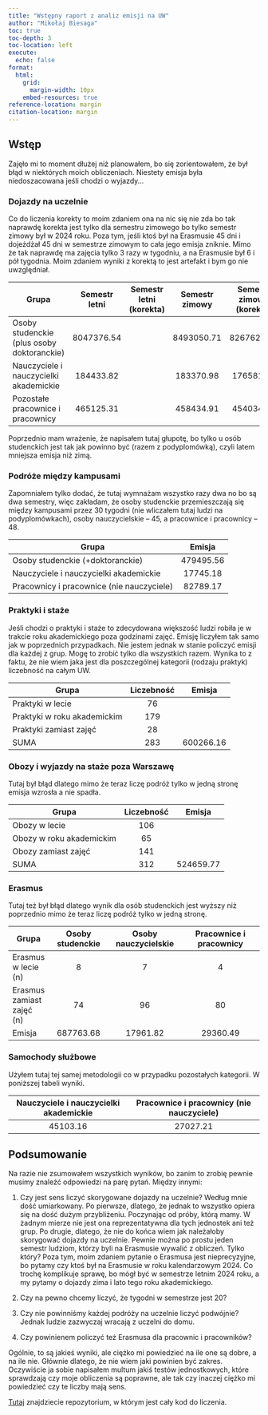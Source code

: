 ```yaml
---
title: "Wstępny raport z analiz emisji na UW"
author: "Mikołaj Biesaga"
toc: true
toc-depth: 3
toc-location: left
execute:
  echo: false
format:
  html:
    grid:
      margin-width: 10px
    embed-resources: true
reference-location: margin
citation-location: margin
---
```


## Wstęp

Zajęło mi to moment dłużej niż planowałem, bo się zorientowałem, że był błąd w
niektórych moich obliczeniach. Niestety emisja była niedoszacowana jeśli chodzi
o wyjazdy...

### Dojazdy na uczelnie

Co do liczenia korekty to moim zdaniem ona na nic się nie zda bo tak naprawdę
korekta jest tylko dla semestru zimowego bo tylko semestr zimowy był w 2024 roku.
Poza tym, jeśli ktoś był na Erasmusie 45 dni i dojeżdżał 45 dni w semestrze 
zimowym to cała jego emisja zniknie. Mimo że tak naprawdę ma zajęcia tylko 3
razy w tygodniu, a na Erasmusie był 6 i pół tygodnia. Moim zdaniem wyniki z
korektą to jest artefakt i bym go nie uwzględniał.

Grupa | Semestr letni | Semestr letni (korekta) | Semestr zimowy | Semestr zimowy (korekta)
------|:-------------:|:-----------------------:|:--------------:|:------------:
Osoby studenckie (plus osoby doktoranckie) | 8047376.54 | | 8493050.71 | 8267621.74
Nauczyciele i nauczycielki akademickie | 184433.82 | | 183370.98 | 176581.06
Pozostałe pracownice i pracownicy | 465125.31 | | 458434.91 | 454034.01

Poprzednio mam wrażenie, że napisałem tutaj głupotę, bo tylko u osób studenckich
jest tak jak powinno być (razem z podyplomówką), czyli latem mniejsza emisja
niż zimą.

### Podróże między kampusami

Zapomniałem tylko dodać, że tutaj wymnażam wszystko razy dwa no bo są dwa 
semestry, więc zakładam, że osoby studenckie przemieszczają się między kampusami
przez 30 tygodni (nie wliczałem tutaj ludzi na podyplomówkach), osoby
nauczycielskie -- 45, a pracownice i pracownicy -- 48.

Grupa | Emisja
------|:-----:
Osoby studenckie (+doktoranckie) | 479495.56
Nauczyciele i nauczycielki akademickie | 17745.18
Pracownicy i pracownice (nie nauczyciele) | 82789.17

### Praktyki i staże

Jeśli chodzi o praktyki i staże to zdecydowana większość ludzi robiła je w
trakcie roku akademickiego poza godzinami zajęć. Emisję liczyłem tak samo jak w
poprzednich przypadkach. Nie jestem jednak w stanie policzyć emisji dla każdej z
grup. Mogę to zrobić tylko dla wszystkich razem. Wynika to z faktu, że nie wiem
jaka jest dla poszczególnej kategorii (rodzaju praktyk) liczebność na całym UW.

Grupa | Liczebność | Emisja
------|:----------:|:------:
Praktyki w lecie | 76|
Praktyki w roku akademickim | 179 |
Praktyki zamiast zajęć | 28 |
SUMA | 283 | 600266.16

### Obozy i wyjazdy na staże poza Warszawę

Tutaj był błąd dlatego mimo że teraz liczę podróż tylko w jedną stronę emisja
wzrosła a nie spadła.

Grupa | Liczebność | Emisja
------|:----------:|:------:
Obozy w lecie | 106 |
Obozy w roku akademickim | 65 |
Obozy zamiast zajęć | 141 |
SUMA | 312 | 524659.77

### Erasmus

Tutaj też był błąd dlatego wynik dla osób studenckich jest wyższy niż poprzednio
mimo że teraz liczę podróż tylko w jedną stronę.

Grupa | Osoby studenckie | Osoby nauczycielskie | Pracownice i pracownicy 
------|:----------------:|:--------------------:|:-----------------------:
Erasmus w lecie (n) | 8 | 7 | 4
Erasmus zamiast zajęć (n) | 74 | 96 | 80
Emisja | 687763.68 | 17961.82 | 29360.49

### Samochody służbowe

Użyłem tutaj tej samej metodologii co w przypadku pozostałych kategorii. W 
poniższej tabeli wyniki.

Nauczyciele i nauczycielki akademickie | Pracownice i pracownicy (nie nauczyciele)
:------------------------------------:|:----------------------------------------:
45103.16 | 27027.21

## Podsumowanie

Na razie nie zsumowałem wszystkich wyników, bo zanim to zrobię pewnie musimy
znaleźć odpowiedzi na parę pytań. Między innymi:

1. Czy jest sens liczyć skorygowane dojazdy na uczelnie? Według mnie dość
umiarkowany. Po pierwsze, dlatego, że jednak to wszystko opiera się na dość dużym
przybliżeniu. Poczynając od próby, którą mamy. W żadnym mierze nie jest ona
reprezentatywna dla tych jednostek ani też grup. Po drugie, dlatego, że nie do
końca wiem jak należałoby skorygować dojazdy na uczelnie. Pewnie można po prostu
jeden semestr ludziom, którzy byli na Erasmusie wywalić z obliczeń. Tylko który?
Poza tym, moim zdaniem pytanie o Erasmusa jest nieprecyzyjne, bo pytamy czy ktoś
był na Erasmusie w roku kalendarzowym 2024. Co trochę komplikuje sprawę, bo mógł
być w semestrze letnim 2024 roku, a my pytamy o dojazdy zima i lato tego roku
akademickiego.

2. Czy na pewno chcemy liczyć, że tygodni w semestrze jest 20?

3. Czy nie powinniśmy każdej podróży na uczelnie liczyć podwójnie? Jednak
ludzie zazwyczaj wracają z uczelni do domu.

4. Czy powinienem policzyć też Erasmusa dla pracownic i pracowników?

Ogólnie, to są jakieś wyniki, ale ciężko mi powiedzieć na ile one są dobre, a na
ile nie. Głównie dlatego, że nie wiem jaki powinien być zakres. Oczywiście ja
sobie napisałem multum jakiś testów jednostkowych, które sprawdzają czy moje
obliczenia są poprawne, ale tak czy inaczej ciężko mi powiedzieć czy te liczby
mają sens.

[Tutaj](https://github.com/MikoBie/pejk) znajdziecie repozytorium, w którym jest
cały kod do liczenia.